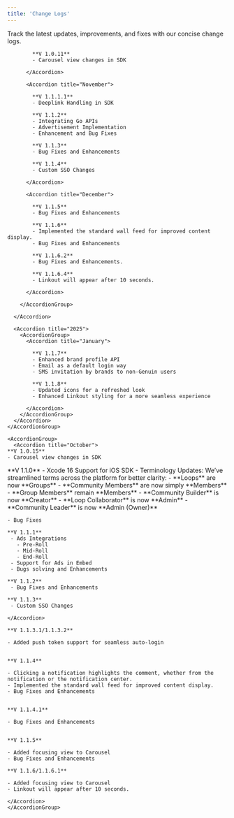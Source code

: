 ```yaml
---
title: 'Change Logs'
---
```



Track the latest updates, improvements, and fixes with our concise change logs.

<Tabs>
  <Tab title="Android">
    <AccordionGroup>
      <Accordion title="2024">
        <AccordionGroup>
          <Accordion title="October">

            **V 1.0.11**  
            - Carousel view changes in SDK  

          </Accordion>

          <Accordion title="November">

            **V 1.1.1.1**  
            - Deeplink Handling in SDK  

            **V 1.1.2**  
            - Integrating Go APIs  
            - Advertisement Implementation  
            - Enhancement and Bug Fixes  

            **V 1.1.3**  
            - Bug Fixes and Enhancements  

            **V 1.1.4**  
            - Custom SSO Changes  

          </Accordion>

          <Accordion title="December">

            **V 1.1.5**  
            - Bug Fixes and Enhancements  

            **V 1.1.6**  
            - Implemented the standard wall feed for improved content display.  
            - Bug Fixes and Enhancements  

            **V 1.1.6.2**  
            - Bug Fixes and Enhancements.  

            **V 1.1.6.4**  
            - Linkout will appear after 10 seconds.  

          </Accordion>

        </AccordionGroup>

      </Accordion>

      <Accordion title="2025">
        <AccordionGroup>
          <Accordion title="January">

            **V 1.1.7**  
            - Enhanced brand profile API  
            - Email as a default login way  
            - SMS invitation by brands to non-Genuin users    

            **V 1.1.8**  
            - Updated icons for a refreshed look  
            - Enhanced Linkout styling for a more seamless experience  

          </Accordion>
        </AccordionGroup>
      </Accordion>
    </AccordionGroup>
  </Tab>
</Tabs>



 

  <Tab title="iOS">

    <AccordionGroup>
      <Accordion title="October">
    **V 1.0.15**
    - Carousel view changes in SDK
   </Accordion>
      <Accordion title="November">
    **V 1.1.0**
     - Xcode 16 Support for iOS SDK
     - Terminology Updates: We’ve streamlined terms across the platform for better clarity:
       - **Loops** are now **Groups**
       - **Community Members** are now simply **Members**
       - **Group Members** remain **Members**
       - **Community Builder** is now **Creator**
       - **Loop Collaborator** is now **Admin**
       - **Community Leader** is now **Admin (Owner)**

    - Bug Fixes  

    **V 1.1.1**
     - Ads Integrations
       - Pre-Roll 
       - Mid-Roll
       - End-Roll
     - Support for Ads in Embed
     - Bugs solving and Enhancements

    **V 1.1.2**
     - Bug Fixes and Enhancements

    **V 1.1.3**
     - Custom SSO Changes
    
    </Accordion>
  <Accordion title="December">

    **V 1.1.3.1/1.1.3.2**

    - Added push token support for seamless auto-login
    

    **V 1.1.4**

    - Clicking a notification highlights the comment, whether from the notification or the notification center.
    - Implemented the standard wall feed for improved content display.
    - Bug Fixes and Enhancements
    

    **V 1.1.4.1**

    - Bug Fixes and Enhancements
 

    **V 1.1.5**

    - Added focusing view to Carousel
    - Bug Fixes and Enhancements

    **V 1.1.6/1.1.6.1**

    - Added focusing view to Carousel
    - Linkout will appear after 10 seconds.

    </Accordion>
    </AccordionGroup>
  </Tab>
</Tabs>
